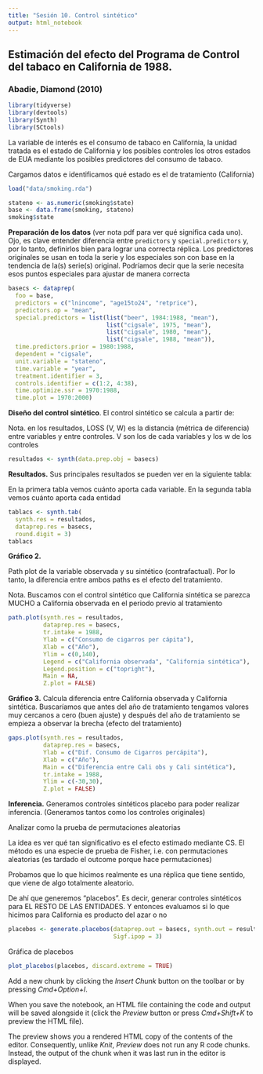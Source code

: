 ```yaml
---
title: "Sesión 10. Control sintético"
output: html_notebook
---
```


## Estimación del efecto del Programa de Control del tabaco en California de 1988.
### Abadie, Diamond (2010)

```r
library(tidyverse)
library(devtools)
library(Synth)
library(SCtools)
```

La variable de interés es el consumo de tabaco en California, la unidad tratada es el 
estado de California y los posibles controles los otros estados de EUA mediante los
posibles predictores del consumo de tabaco.

Cargamos datos e identificamos qué estado es el de tratamiento (California)

```r
load("data/smoking.rda")

stateno <- as.numeric(smoking$state)
base <- data.frame(smoking, stateno)
smoking$state
```

**Preparación de los datos** (ver nota pdf para ver qué significa cada uno).
Ojo, es clave entender diferencia entre `predictors` y `special.predictors` y, por
lo tanto, definirlos bien para lograr una correcta réplica. Los predictores originales 
se usan en toda la serie y los especiales son con base en la tendencia de la(s) serie(s)
original. Podríamos decir que la serie necesita esos puntos especiales para ajustar de 
manera correcta

```r
basecs <- dataprep(
  foo = base,
  predictors = c("lnincome", "age15to24", "retprice"),
  predictors.op = "mean",
  special.predictors = list(list("beer", 1984:1988, "mean"),
                            list("cigsale", 1975, "mean"),
                            list("cigsale", 1980, "mean"),
                            list("cigsale", 1988, "mean")),
  time.predictors.prior = 1980:1988,
  dependent = "cigsale",
  unit.variable = "stateno",
  time.variable = "year",
  treatment.identifier = 3,
  controls.identifier = c(1:2, 4:38),
  time.optimize.ssr = 1970:1988,
  time.plot = 1970:2000)
```

**Diseño del control sintético**.
El control sintético se calcula a partir de:

Nota. en los resultados, LOSS (V, W) es la distancia (métrica de diferencia) entre
variables y entre controles. V son los de cada variables y los w de los controles
```r
resultados <- synth(data.prep.obj = basecs)
```
**Resultados.**
Sus principales resultados se pueden ver en la siguiente tabla:

En la primera tabla vemos cuánto aporta cada variable.
En la segunda tabla vemos cuánto aporta cada entidad

```r
tablacs <- synth.tab(
  synth.res = resultados,
  dataprep.res = basecs,
  round.digit = 3)
tablacs
```

**Gráfico 2.**

Path plot de la variable observada y su sintético (contrafactual).
Por lo tanto, la diferencia entre ambos paths es el efecto del tratamiento.

Nota. Buscamos con el control sintético que California sintética se parezca MUCHO
a California observada en el periodo previo al tratamiento

```r
path.plot(synth.res = resultados,
          dataprep.res = basecs,
          tr.intake = 1988,
          Ylab = c("Consumo de cigarros per cápita"),
          Xlab = c("Año"),
          Ylim = c(0,140),
          Legend = c("California observada", "California sintética"),
          Legend.position = c("topright"),
          Main = NA,
          Z.plot = FALSE)
```

**Gráfico 3.**
Calcula diferencia entre California observada y California sintética.
Buscaríamos que antes del año de tratamiento tengamos valores muy cercanos a cero
(buen ajuste) y después del año de tratamiento se empieza a observar la brecha 
(efecto del tratamiento)

```r
gaps.plot(synth.res = resultados,
          dataprep.res = basecs,
          Ylab = c("Dif. Consumo de Cigarros percápita"),
          Xlab = c("Año"),
          Main = c("Diferencia entre Cali obs y Cali sintética"),
          tr.intake = 1988,
          Ylim = c(-30,30),
          Z.plot = FALSE)
```

**Inferencia.**
Generamos controles sintéticos placebo para poder realizar inferencia.
(Generamos tantos como los controles originales)

Analizar como la prueba de permutaciones aleatorias

La idea es ver qué tan significativo es el efecto estimado mediante CS.
El método es una especie de prueba de Fisher, i.e. con permutaciones aleatorias
(es tardado el outcome porque hace permutaciones)

Probamos que lo que hicimos realmente es una réplica que tiene sentido, que viene
de algo totalmente aleatorio.

De ahí que generemos "placebos". Es decir, generar controles sintéticos para EL RESTO 
DE LAS ENTIDADES. Y entonces evaluamos si lo que hicimos para California es 
producto del azar o no

```r
placebos <- generate.placebos(dataprep.out = basecs, synth.out = resultados,
                              Sigf.ipop = 3)
```

Gráfica de placebos

```r
plot_placebos(placebos, discard.extreme = TRUE)
```

Add a new chunk by clicking the *Insert Chunk* button on the toolbar or by pressing *Cmd+Option+I*.

When you save the notebook, an HTML file containing the code and output will be saved alongside it (click the *Preview* button or press *Cmd+Shift+K* to preview the HTML file). 

The preview shows you a rendered HTML copy of the contents of the editor. Consequently, unlike *Knit*, *Preview* does not run any R code chunks. Instead, the output of the chunk when it was last run in the editor is displayed.

